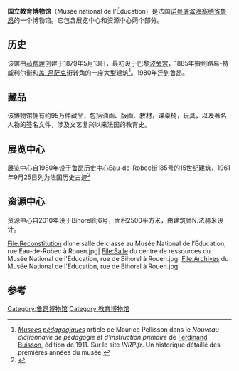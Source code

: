 '''国立教育博物馆'''（Musée national de l'Éducation）是法国[[诺曼底|诺曼底]][[滨海塞纳省|滨海塞纳省]][[鲁昂|鲁昂]]的一个博物馆。它包含展览中心和资源中心两个部分。

==历史==
该馆由[[茹费理|茹费理]]创建于1879年5月13日，最初设于巴黎[[波旁宫|波旁宫]]，1885年搬到路易-特威利尔街和[[盖-吕萨克|盖-吕萨克]]街转角的一座大型建筑<ref>[http://www.inrp.fr/edition-electronique/lodel/dictionnaire-ferdinand-buisson/document.php?id=3500 ''Musées pédagogiques''] {{Wayback|url=http://www.inrp.fr/edition-electronique/lodel/dictionnaire-ferdinand-buisson/document.php?id=3500 |date=20130605220926 }} article de Maurice Pellisson dans le ''Nouveau dictionnaire de pédagogie et d'instruction primaire'' de [[Ferdinand_Buisson|Ferdinand Buisson]], édition de 1911. Sur le site ''INRP.fr''. Un historique détaillé des premières années du musée.</ref>。1980年迁到鲁昂。

== 藏品 ==
该博物馆拥有约95万件藏品，包括油画、版画、教材，课桌椅，玩具，以及著名人物的签名文件，涉及文艺复兴以来法国的教育史。 

== 展览中心 ==
展览中心自1980年设于[[鲁昂|鲁昂]]历史中心Eau-de-Robec街185号的15世纪建筑，1961年9月25日列为法国历史古迹<ref name="PA00100924">{{Base Mérimée|PA00100924}}</ref>

== 资源中心==
资源中心自2010年设于Bihorel街6号，面积2500平方米，由建筑师N.法赫米设计。

<gallery>
File:Reconstitution d’une salle de classe au Musée National de l’Éducation, rue Eau-de-Robec à Rouen.jpg|
File:Salle du centre de ressources du Musée National de l'Éducation, rue de Bihorel à Rouen.jpg|
File:Archives du Musée National de l'Éducation, rue de Bihorel à Rouen.jpg|
</gallery>

== 参考 ==
{{References}}

[[Category:鲁昂博物馆|Category:鲁昂博物馆]]
[[Category:教育博物馆|Category:教育博物馆]]